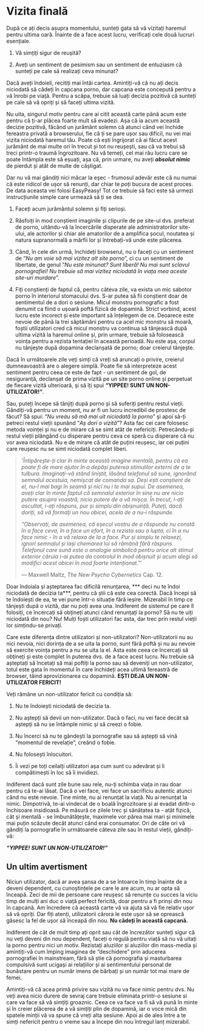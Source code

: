 # Vizita finală

După ce ați decis asupra momentului, sunteți gata să vă vizitați haremul pentru ultima oară. Înainte de a face acest lucru, verificați cele două lucruri esențiale.

1.  Vă simțiți sigur de reușită?

2.  Aveți un sentiment de pesimism sau un sentiment de entuziasm că sunteți pe cale să realizați ceva minunat?

Dacă aveți îndoieli, recitiți mai întâi cartea. Amintiți-vă că nu ați decis niciodată să cădeți în capcana porno, dar capcana este concepută pentru a vă înrobi pe viață. Pentru a scăpa, trebuie să luați decizia pozitivă că sunteți pe cale să vă opriți și să faceți ultima vizită.  

Nu uita, singurul motiv pentru care ai citit această carte până acum este pentru că ți-ar plăcea foarte mult să evadezi. Așa că ia acum această decizie pozitivă, făcând un jurământ solemn că atunci când vei închide fereastra privată a browserului, fie că ți se pare ușor sau dificil, nu vei mai vizita niciodată haremul tău. Poate că ești îngrijorat că ai făcut acest jurământ de mai multe ori în trecut și tot nu reușești, sau că va trebui să treci printr-o traumă îngrozitoare. Nu vă temeți, cel mai rău lucru care se poate întâmpla este să eșuați, așa că, prin urmare, nu aveți ***absolut nimic*** de pierdut și atât de multe de câștigat.

Dar nu vă mai gândiți nici măcar la eșec - frumosul adevăr este că nu numai că este ridicol de ușor să renunți, dar chiar te poți bucura de acest proces. De data aceasta vei folosi EasyPeasy! Tot ce trebuie să faci este să urmezi instrucțiunile simple care urmează să ți se dea.

1.  Faceți acum jurământul solemn și fiți serioși.

2.  Răsfoiți în mod conștient imaginile și clipurile de pe site-ul dvs. preferat de porno, uitându-vă la încercările disperate ale administratorilor site-ului, ale actorilor și chiar ale amatorilor de a amplifica șocul, noutatea și natura supranormală a mărfii lor și întrebați-vă unde este plăcerea.

3.  Când, în cele din urmă, închideți browserul, nu o faceți cu un sentiment de  "*Nu am voie să mai vizitez alt site porno*", ci cu un sentiment de libertate, de genul "*Nu este minunat? Sunt liberă! Nu mai sunt sclavul pornografiei! Nu trebuie să mai vizitez niciodată în viața mea aceste site-uri murdare*".

4.  Fiți conștienți de faptul că, pentru câteva zile, va exista un mic sabotor porno în interiorul stomacului dvs. S-ar putea să fii conștient doar de sentimentul de a dori o sesiune. Micul monstru pornografic a fost denumit ca fiind o ușoară poftă fizică de dopamină. Strict vorbind, acest lucru este incorect și este important să înțelegem de ce. Deoarece este nevoie de până la trei săptămâni pentru ca acel mic monstru să moară, foștii utilizatori cred că micul monstru va continua să tânjească după ultima vizită la haremul online și, prin urmare, trebuie să folosească voința pentru a rezista tentației în această perioadă. Nu este așa, corpul nu tânjește după dopamina declanșată de porno; doar creierul tânjește.

Dacă în următoarele zile veți simți că vreți să aruncați o privire, creierul dumneavoastră are o alegere simplă. Poate fie să interpreteze acest sentiment pentru ceea ce este de fapt - un sentiment de gol, de nesiguranță, declanșat de prima vizită pe un site porno online și perpetuat de fiecare vizită ulterioară, și să îți spui **"YIPPEE! SUNT UN NON-UTILIZATOR!"**.

Sau, puteți începe să tânjiți după porno și să suferiți pentru restul vieții. Gândiți-vă pentru un moment, nu ar fi un lucru incredibil de prostesc de făcut? Să spui: "*Nu vreau să mă mai uit niciodată la porno*" și apoi să-ți petreci restul vieții spunând "*Aș dori o vizită*"? Asta fac cei care folosesc metoda voinței și nu e de mirare că se simt atât de nefericiți. Petrecându-și restul vieții plângând cu disperare pentru ceva ce speră cu disperare că nu vor avea niciodată. Nu e de mirare că atât de puțini reușesc, iar cei puțini care reușesc nu se simt niciodată complet liberi.

> *'Întipărește-ți clar în minte această imagine mentală, pentru că ea poate fi de mare ajutor în a depăși puterea stimulilor externi de a te tulbura. Imaginați-vă stând liniștit, lăsând telefonul să sune, ignorând semnalul acestuia, nemișcat de comanda sa. Deși ești conștient de el, nu-l mai bagi în seamă și nici nu i te mai supui. De asemenea, aveți clar în minte faptul că semnalul exterior în sine nu are nicio putere asupra voastră, nicio putere de a vă mișca. În trecut, l-ați ascultat, i-ați răspuns, pur și simplu din obișnuință. Puteți, dacă doriți, să vă formați un nou obicei, acela de a nu-i răspunde.*
>
> *"Observați, de asemenea, că eșecul vostru de a răspunde nu constă în a face ceva, în a face un efort, în a rezista sau a lupta, ci în a nu face nimic - în a vă relaxa de la a face. Pur și simplu te relaxezi, ignori semnalul și lași chemarea lui să rămână fără răspuns. Telefonul care sună este o analogie simbolică pentru orice alt stimul exterior căruia i-ai putea da controlul în mod obișnuit și acum alegi să modifici acest obicei în mod foarte intenționat. "*'
>
> --- Maxwell Maltz, *The New Psycho Cybernetics* Cap. 12. 

Doar îndoiala și așteptarea fac dificilă renunțarea, *** deci nu te îndoi niciodată de decizia ta***, pentru că știi că este cea corectă. Dacă începi să te îndoiești de ea, te vei pune într-o situație fără ieșire. Mizerabil în timp ce tânjești după o vizită, dar nu poți avea una. Indiferent de sistemul pe care îl folosiți, ce încercați să obțineți atunci când renunțați la porno? Să nu te uiți niciodată din nou? Nu! Mulți foști utilizatori fac asta, dar trec prin restul vieții lor simțindu-se privați.

Care este diferența dintre utilizatori și non-utilizatori? Non-utilizatorii nu au nici nevoia, nici dorința de a se uita la porno, sunt fără poftă și nu au nevoie să exercite voința pentru a nu se uita la el. Asta este ceea ce încercați să obțineți și este complet în puterea dvs. de a face acest lucru. Nu trebuie să așteptați să încetați să mai poftiți la porno sau să deveniți un non-utilizator, totul este gata în momentul în care închideți acea ultimă fereastră de browser, tăind aprovizionarea cu dopamină. **EȘTI DEJA UN NON-UTILIZATOR FERICIT!**

Veți rămâne un non-utilizator fericit cu condiția să: 

1.  Nu te îndoiești niciodată de decizia ta.

2.  Nu aștepți să devii un non-utilizator. Dacă o faci, nu vei face decât să aștepți să nu se întâmple nimic și să creezi o fobie.

3.  Nu încerci să *nu* te gândești la pornografie sau să aștepți să vină "momentul de revelație", creând o fobie.

4.  Nu folosești înlocuitori.

5.  Îi vezi pe toți ceilalți utilizatori așa cum sunt cu adevărat și îi compătimești în loc să îi invidiezi.

Indiferent dacă sunt zile bune sau rele, nu-ți schimba viața in rau doar pentru că te-ai lăsat. Dacă o vei face, vei face un sacrificiu autentic atunci când nu este nevoie. Ține minte, nu ai renunțat la viață. Nu ai renunțat la nimic. Dimpotrivă, te-ai vindecat de o boală îngrozitoare și ai evadat dintr-o închisoare insidioasă. Pe măsură ce zilele trec și sănătatea ta - atât fizică, cât și mentală - se îmbunătățește, maximele vor părea mai mari și minimele mai puțin scăzute decât atunci când erai consumator. Ori de câte ori vă gândiți la pornografie în următoarele câteva zile sau în restul vieții, gândiți-vă:

***"YIPPEE! SUNT UN NON-UTILIZATOR!"***

## Un ultim avertisment

Niciun utilizator, dacă ar avea șansa de a se întoarce în timp înainte de a deveni dependent, cu cunoștințele pe care le are acum, nu ar opta să înceapă. Zeci de mii de persoane care reușesc să renunțe cu succes la viciu timp de mulți ani duc o viață perfect fericită, doar pentru a fi prinși din nou în capcană. Am încredere că această carte vă va ajuta să vă fie relativ ușor să vă opriți. Dar fiți atenți, utilizatorii cărora le este ușor să se oprească găsesc la fel de ușor să înceapă din nou. **Nu cădeți în această capcană.**

Indiferent de cât de mult timp ați oprit sau cât de încrezător sunteți sigur că nu veți deveni din nou dependent, faceți o regulă pentru viață să nu vă uitați la porno pentru nici un motiv. Rezistați aluziilor și aluziilor din mass-media și amintiți-vă cum împing imaginea de "deschidere" prin aducerea pornografiei în mainstream, fără să știe că pornografia și masturbarea compulsivă sunt ucigași ai relațiilor și ai sentimentului personal de bunăstare pentru un număr imens de bărbați și un număr tot mai mare de femei.

Amintiți-vă că acea primă privire sau vizită nu va face nimic pentru dvs. Nu veți avea nicio durere de sevraj care trebuie eliminata printr-o sesiune si care va face să vă simțiți groaznic. Ceea ce va face va fi să vă pună în minte și în creier plăcerea de a vă simțiți plin de dopamină, iar o voce mică din spatele minții vă va spune că vreți alta sesiune. Apoi ai de ales între a te simți nefericit pentru o vreme sau a începe din nou întregul lanț mizerabil.

